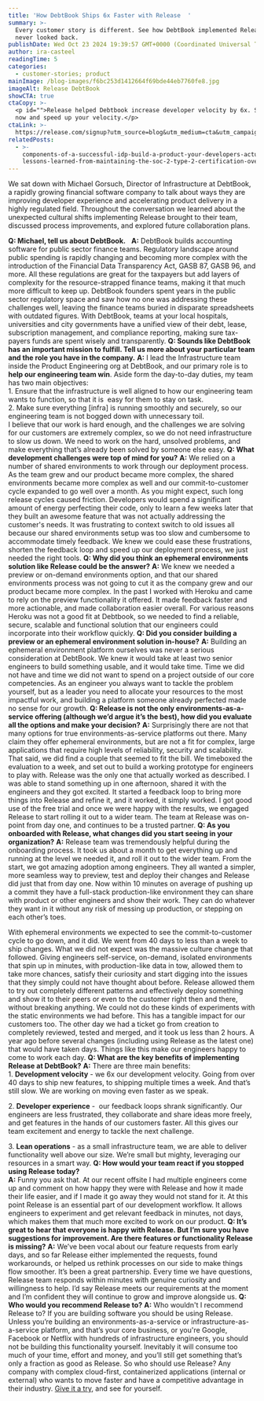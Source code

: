 ```yaml
---
title: 'How DebtBook Ships 6x Faster with Release  '
summary: >-
  Every customer story is different. See how DebtBook implemented Release and
  never looked back.
publishDate: Wed Oct 23 2024 19:39:57 GMT+0000 (Coordinated Universal Time)
author: ira-casteel
readingTime: 5
categories:
  - customer-stories; product
mainImage: /blog-images/f6bc253d1412664f69bde44eb7760fe8.jpg
imageAlt: Release DebtBook
showCTA: true
ctaCopy: >-
  <p id="">Release helped Debtbook increase developer velocity by 6x. Sign up
  now and speed up your velocity.</p>
ctaLink: >-
  https://release.com/signup?utm_source=blog&utm_medium=cta&utm_campaign=casestudy&utm_content=debtbook
relatedPosts:
  - >-
    components-of-a-successful-idp-build-a-product-your-developers-actually-want-to-use;
    lessons-learned-from-maintaining-the-soc-2-type-2-certification-over-the-years
---
```


We sat down with Michael Gorsuch, Director of Infrastructure at DebtBook, a rapidly growing financial software company to talk about ways they are improving developer experience and accelerating product delivery in a highly regulated field. Throughout the conversation we learned about the unexpected cultural shifts implementing Release brought to their team, discussed process improvements, and explored future collaboration plans.

‍**Q: Michael, tell us about DebtBook.**  
**A:** DebtBook builds accounting software for public sector finance teams. Regulatory landscape around public spending is rapidly changing and becoming more complex with the introduction of the Financial Data Transparency Act, GASB 87, GASB 96, and more. All these regulations are great for the taxpayers but add layers of complexity for the resource-strapped finance teams, making it that much more difficult to keep up. DebtBook founders spent years in the public sector regulatory space and saw how no one was addressing these challenges well, leaving the finance teams buried in disparate spreadsheets with outdated figures. With DebtBook, teams at your local hospitals, universities and city governments have a unified view of their debt, lease, subscription management, and compliance reporting, making sure tax-payers funds are spent wisely and transparently.
**Q: Sounds like DebtBook has an important mission to fulfill. Tell us more about your particular team and the role you have in the company.**
**A:** I lead the Infrastructure team inside the Product Engineering org at DebtBook, and our primary role is to **help our engineering team win**. Aside form the day-to-day duties, my team has two main objectives:  
1\. Ensure that the infrastructure is well aligned to how our engineering team wants to function, so that it is  easy for them to stay on task.  
2\. Make sure everything \[infra\] is running smoothly and securely, so our engineering team is not bogged down with unnecessary toil.  
I believe that our work is hard enough, and the challenges we are solving for our customers are extremely complex, so we do not need infrastructure to slow us down. We need to work on the hard, unsolved problems, and make everything that’s already been solved by someone else easy.
**Q: What development challenges were top of mind for you?**
**A:** We relied on a number of shared environments to work through our deployment process. As the team grew and our product became more complex, the shared environments became more complex as well and our commit-to-customer cycle expanded to go well over a month. As you might expect, such long release cycles caused friction. Developers would spend a significant amount of energy perfecting their code, only to learn a few weeks later that they built an awesome feature that was not actually addressing the customer's needs. It was frustrating to context switch to old issues all because our shared environments setup was too slow and cumbersome to accommodate timely feedback. We knew we could ease these frustrations, shorten the feedback loop and speed up our deployment process, we just needed the right tools.
**Q: Why did you think an ephemeral environments solution like Release could be the answer?**
**A:** We knew we needed a preview or on-demand environments option, and that our shared environments process was not going to cut it as the company grew and our product became more complex. In the past I worked with Heroku and came to rely on the preview functionality it offered. It made feedback faster and more actionable, and made collaboration easier overall. For various reasons Heroku was not a good fit at Debtbook, so we needed to find a reliable, secure, scalable and functional solution that our engineers could incorporate into their workflow quickly.
**Q: Did you consider building a preview or an ephemeral environment solution in-house?**
**A:** Building an ephemeral environment platform ourselves was never a serious consideration at DebtBook. We knew it would take at least two senior engineers to build something usable, and it would take time. Time we did not have and time we did not want to spend on a project outside of our core competencies. As an engineer you always want to tackle the problem yourself, but as a leader you need to allocate your resources to the most impactful work, and building a platform someone already perfected made no sense for our growth.
**Q: Release is not the only environments-as-a-service offering (although we’d argue it’s the best), how did you evaluate all the options and make your decision?**
**A:** Surprisingly there are not that many options for true environments-as-service platforms out there. Many claim they offer ephemeral environments, but are not a fit for complex, large applications that require high levels of reliability, security and scalability. That said, we did find a couple that seemed to fit the bill. We timeboxed the evaluation to a week, and set out to build a working prototype for engineers to play with. Release was the only one that actually worked as described. I was able to stand something up in one afternoon, shared it with the engineers and they got excited. It started a feedback loop to bring more things into Release and refine it, and it worked, it simply worked. I got good use of the free trial and once we were happy with the results, we engaged Release to start rolling it out to a wider team. The team at Release was on-point from day one, and continues to be a trusted partner.
**Q: As you onboarded with Release, what changes did you start seeing in your organization?**
**A:** Release team was tremendously helpful during the onboarding process. It took us about a month to get everything up and running at the level we needed it, and roll it out to the wider team. From the start, we got amazing adoption among engineers. They all wanted a simpler, more seamless way to preview, test and deploy their changes and Release did just that from day one. Now within 10 minutes on average of pushing up a commit they have a full-stack production-like environment they can share with product or other engineers and show their work. They can do whatever they want in it without any risk of messing up production, or stepping on each other’s toes.

With ephemeral environments we expected to see the commit-to-customer cycle to go down, and it did. We went from 40 days to less than a week to ship changes. What we did not expect was the massive culture change that followed. Giving engineers self-service, on-demand, isolated environments that spin up in minutes, with production-like data in tow, allowed them to take more chances, satisfy their curiosity and start digging into the issues that they simply could not have thought about before. Release allowed them to try out completely different patterns and effectively deploy something and show it to their peers or even to the customer right then and there, without breaking anything. We could not do these kinds of experiments with the static environments we had before. This has a tangible impact for our customers too. The other day we had a ticket go from creation to completely reviewed, tested and merged, and it took us less than 2 hours. A year ago before several changes (including using Release as the latest one) that would have taken days. Things like this make our engineers happy to come to work each day.
**Q: What are the key benefits of implementing Release at DebtBook?**
**A:** There are three main benefits:  
1\. **Development velocity** - we 6x our development velocity. Going from over 40 days to ship new features, to shipping multiple times a week. And that’s still slow. We are working on moving even faster as we speak.

2\. **Developer experience** \-  our feedback loops shrank significantly. Our engineers are less frustrated, they collaborate and share ideas more freely, and get features in the hands of our customers faster. All this gives our team excitement and energy to tackle the next challenge.

3\. **Lean operations** - as a small infrastructure team, we are able to deliver functionality well above our size. We’re small but mighty, leveraging our resources in a smart way.
**Q: How would your team react if you stopped using Release today?**  
**A:** Funny you ask that. At our recent offsite I had multiple engineers come up and comment on how happy they were with Release and how it made their life easier, and if I made it go away they would not stand for it. At this point Release is an essential part of our development workflow. It allows engineers to experiment and get relevant feedback in minutes, not days, which makes them that much more excited to work on our product.
**Q: It’s great to hear that everyone is happy with Release. But I’m sure you have suggestions for improvement. Are there features or functionality Release is missing?**
**A:** We’ve been vocal about our feature requests from early days, and so far Release either implemented the requests, found workarounds, or helped us rethink processes on our side to make things flow smoother. It’s been a great partnership. Every time we have questions, Release team responds within minutes with genuine curiosity and willingness to help. I’d say Release meets our requirements at the moment and I’m confident they will continue to grow and improve alongside us.
**Q: Who would you recommend Release to?**
**A:** Who wouldn't I recommend Release to? If you are building software you should be using Release. Unless you’re building an environments-as-a-service or infrastructure-as-a-service platform, and that’s your core business, or you're Google, Facebook or Netflix with hundreds of infrastructure engineers, you should not be building this functionality yourself. Inevitably it will consume too much of your time, effort and money, and you’ll still get something that’s only a fraction as good as Release. So who should use Release? Any company with complex cloud-first, containerized applications (internal or external) who wants to move faster and have a competitive advantage in their industry. [Give it a try](https://release.com/signup), and see for yourself.